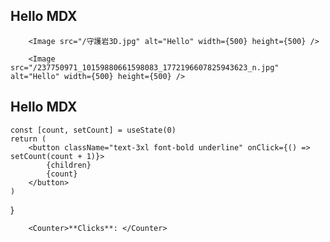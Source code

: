 ## Hello MDX


        
        <Image src="/守護岩3D.jpg" alt="Hello" width={500} height={500} />

        <Image src="/237750971_10159880661598083_1772196607825943623_n.jpg" alt="Hello" width={500} height={500} />


## Hello MDX
 
 
    const [count, setCount] = useState(0)
    return (
        <button className="text-3xl font-bold underline" onClick={() => setCount(count + 1)}>
            {children}
            {count}
        </button>
    )
}
 
        <Counter>**Clicks**: </Counter>

